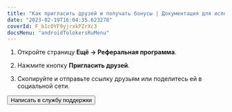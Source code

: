 ```yaml
---
title: "Как пригласить друзей и получать бонусы | Документация для исполнителей Толоки"
date: "2023-02-19T16:04:35.623278"
coverId: F_bIcOYF9yjrxkPZrXc3
docsMenu: "androidTolokersRuMenu"
---
```



<RuReferalContent1/>

1. Откройте страницу **Ещё → Реферальная программа**.

1. Нажмите кнопку **Пригласить друзей**.

1. Скопируйте и отправьте ссылку друзьям или поделитесь ей в социальной сети.

<RuReferalContent2/>

<Button themeColor="light" view="default" size="l" type="link" url="../troubleshooting/support?form-source=referal">Написать в службу поддержки</Button>
